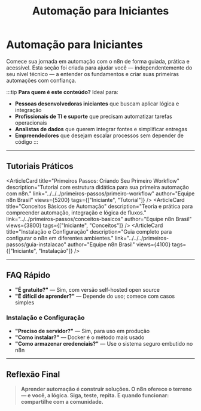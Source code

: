 ﻿---
sidebar_position: 1
title: Automação para Iniciantes
description: Guias estruturados e tutoriais práticos para iniciar sua jornada de automação com n8n
keywords: [n8n, automação, iniciantes, tutoriais, workflows, integração]
---


# Automação para Iniciantes

Comece sua jornada em automação com o n8n de forma guiada, prática e acessível. Esta seção foi criada para ajudar você — independentemente do seu nível técnico — a entender os fundamentos e criar suas primeiras automações com confiança.

:::tip **Para quem é este conteúdo?**
Ideal para:

- **Pessoas desenvolvedoras iniciantes** que buscam aplicar lógica e integração
- **Profissionais de TI e suporte** que precisam automatizar tarefas operacionais
- **Analistas de dados** que querem integrar fontes e simplificar entregas
- **Empreendedores** que desejam escalar processos sem depender de código
:::

---

## Tutoriais Práticos

<ArticleCard
    title="Primeiros Passos: Criando Seu Primeiro Workflow"
    description="Tutorial com estrutura didática para sua primeira automação com n8n."
    link="../../../primeiros-passos/primeiro-workflow"
    author="Equipe n8n Brasil"
    views={5200}
    tags={["Iniciante", "Tutorial"]} />
<ArticleCard
    title="Conceitos Básicos de Automação"
    description="Teoria e prática para compreender automação, integração e lógica de fluxos."
    link="../../primeiros-passos/conceitos-basicos"
    author="Equipe n8n Brasil"
    views={3800}
    tags={["Iniciante", "Conceitos"]} />
<ArticleCard
    title="Instalação e Configuração"
    description="Guia completo para configurar o n8n em diferentes ambientes."
    link="../../../primeiros-passos/guia-instalacao"
    author="Equipe n8n Brasil"
    views={4100}
    tags={["Iniciante", "Instalação"]} />

---

## FAQ Rápido

- **"É gratuito?"** — Sim, com versão self-hosted open source
- **"É difícil de aprender?"** — Depende do uso; comece com casos simples

### Instalação e Configuração

- **"Preciso de servidor?"** — Sim, para uso em produção
- **"Como instalar?"** — Docker é o método mais usado
- **"Como armazenar credenciais?"** — Use o sistema seguro embutido no n8n

---

## Reflexão Final

> **Aprender automação é construir soluções. O n8n oferece o terreno — e você, a lógica. Siga, teste, repita. E quando funcionar: compartilhe com a comunidade.**
